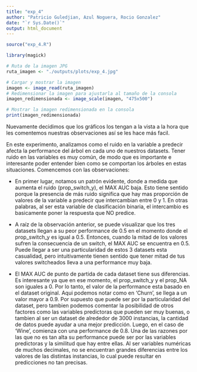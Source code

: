 ```yaml
---
title: "exp_4"
author: "Patricio Guledjian, Azul Noguera, Rocio Gonzalez"
date: "`r Sys.Date()`"
output: html_document
---
```


```r
source("exp_4.R")
```

```r

library(magick)

# Ruta de la imagen JPG
ruta_imagen <- "./outputs/plots/exp_4.jpg"

# Cargar y mostrar la imagen
imagen <- image_read(ruta_imagen)
# Redimensionar la imagen para ajustarla al tamaño de la consola
imagen_redimensionada <- image_scale(imagen, "475x500")

# Mostrar la imagen redimensionada en la consola
print(imagen_redimensionada)

```

Nuevamente decidimos que los gráficos los tengan a la vista a la hora que les comentemos nuestras observaciones así se les hace más facil.

En este experimento, analizamos como el ruido en la variable a predecir afecta la performance del árbol en cada uno de nuestros datasets. Tener ruido en las variables es muy común, de modo que es importante e interesante poder entender bien como se comportan los árboles en estas situaciones. Comencemos con las observaciones: 

- En primer lugar, notamos un patrón evidente, donde a medida que aumenta el ruido (prop_switch_y), el MAX AUC baja. Esto tiene sentido porque la presencia de más ruido significa que hay mas proporción de valores de la variable a predecir que intercambian entre 0 y 1. En otras palabras, al ser esta variable de clasificación binaria, el intercambio es basicamente poner la respuesta que NO predice. 

- A raíz de la observación anterior, se puede visualizar que los tres datasets llegan a su peor performance de 0.5 en el momento donde el prop_switch_y es igual a 0.5. Entonces, cuando la mitad de los valores sufren la consecuencia de un switch, el MAX AUC se encuentra en 0.5. Puede llegar a ser una particularidad de estos 3 datasets esta casualidad, pero intuitivamente tienen sentido que tener mitad de tus valores switcheados lleva a una performance muy baja.

- El MAX AUC de punto de partida de cada dataset tiene sus diferencias. Es interesante ya que en ese momento, el prop_switch_y y el prop_NA son iguales a 0. Por lo tanto, el valor de la performance esta basado en el dataset original. Aqui podemos notar como en 'Churn', se llega a un valor mayor a 0.9. Por supuesto que puede ser por la particularidad del dataset, pero tambien podemos comentar la posibilidad de otros factores como las variables predictoras que pueden ser muy buenas, o tambien al ser un dataset de alrededor de 3000 instancias, la cantidad de datos puede ayudar a una mejor predicción. Luego, en el caso de 'Wine', comienza con una performance de 0.8. Una de las razones por las que no es tan alta su performance puede ser por las variables predictoras y la similitud que hay entre ellas. Al ser variables numéricas de muchos decimales, no se encuentran grandes diferencias entre los valores de las distintas instancias, lo cual puede resultar en predicciones no tan precisas.



























